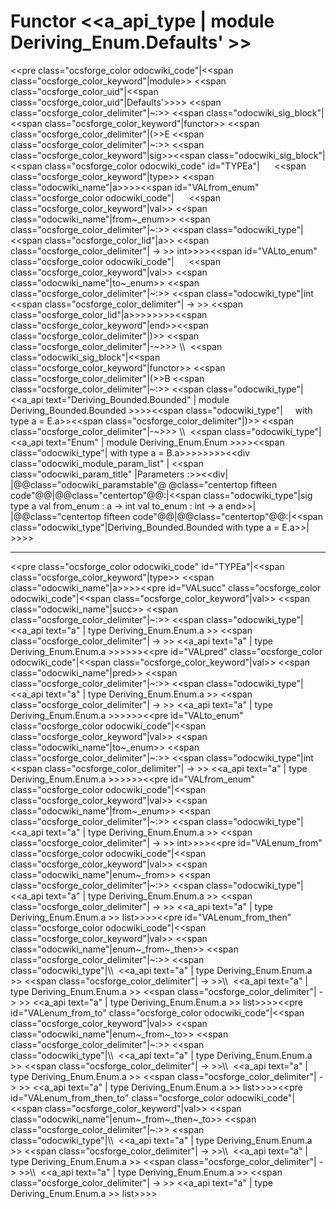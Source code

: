 =Functor <<a_api_type | module Deriving_Enum.Defaults' >> =
<<pre class="ocsforge_color odocwiki_code"|<<span class="ocsforge_color_keyword"|module>> <<span class="ocsforge_color_uid"|<<span class="ocsforge_color_uid"|Defaults'>>>> <<span class="ocsforge_color_delimiter"|~:>> <<span class="odocwiki_sig_block"|<<span class="ocsforge_color_keyword"|functor>> <<span class="ocsforge_color_delimiter"|(>>E <<span class="ocsforge_color_delimiter"|~:>> <<span class="ocsforge_color_keyword"|sig>><<span class="odocwiki_sig_block"|<<span class="ocsforge_color odocwiki_code" id="TYPEa"|      <<span class="ocsforge_color_keyword"|type>> <<span class="odocwiki_name"|a>>>><<span id="VALfrom_enum" class="ocsforge_color odocwiki_code"|      <<span class="ocsforge_color_keyword"|val>> <<span class="odocwiki_name"|from~_enum>> <<span class="ocsforge_color_delimiter"|~:>> <<span class="odocwiki_type"|<<span class="ocsforge_color_lid"|a>> <<span class="ocsforge_color_delimiter"| -> >> int>>>><<span id="VALto_enum" class="ocsforge_color odocwiki_code"|      <<span class="ocsforge_color_keyword"|val>> <<span class="odocwiki_name"|to~_enum>> <<span class="ocsforge_color_delimiter"|~:>> <<span class="odocwiki_type"|int <<span class="ocsforge_color_delimiter"| -> >> <<span class="ocsforge_color_lid"|a>>>>>>>><<span class="ocsforge_color_keyword"|end>><<span class="ocsforge_color_delimiter"|)>> <<span class="ocsforge_color_delimiter"|-~>>> \\  <<span class="odocwiki_sig_block"|<<span class="ocsforge_color_keyword"|functor>> <<span class="ocsforge_color_delimiter"|(>>B <<span class="ocsforge_color_delimiter"|~:>> <<span class="odocwiki_type"|<<a_api text="Deriving_Bounded.Bounded" | module Deriving_Bounded.Bounded >>>><<span class="odocwiki_type"|     with type a = E.a>><<span class="ocsforge_color_delimiter"|)>> <<span class="ocsforge_color_delimiter"|-~>>> \\  <<span class="odocwiki_type"|<<a_api text="Enum" | module Deriving_Enum.Enum >>>><<span class="odocwiki_type"| with type a = B.a>>>>>>>><<div class="odocwiki_module_param_list" | <<span class="odocwiki_param_title" |Parameters :>><<div|
|@@class="odocwiki_paramstable"@ @class="centertop fifteen code"@@{{{E}}}|@@class="centertop"@@:|<<span class="odocwiki_type"|sig type a val from_enum : a -> int val to_enum : int -> a end>>|
|@@class="centertop fifteen code"@@{{{B}}}|@@class="centertop"@@:|<<span class="odocwiki_type"|Deriving_Bounded.Bounded with type a = E.a>>|
>>>>

----
<<pre class="ocsforge_color odocwiki_code" id="TYPEa"|<<span class="ocsforge_color_keyword"|type>> <<span class="odocwiki_name"|a>>>><<pre id="VALsucc" class="ocsforge_color odocwiki_code"|<<span class="ocsforge_color_keyword"|val>> <<span class="odocwiki_name"|succ>> <<span class="ocsforge_color_delimiter"|~:>> <<span class="odocwiki_type"|<<a_api text="a" | type Deriving_Enum.Enum.a >> <<span class="ocsforge_color_delimiter"| -> >> <<a_api text="a" | type Deriving_Enum.Enum.a >>>>>><<pre id="VALpred" class="ocsforge_color odocwiki_code"|<<span class="ocsforge_color_keyword"|val>> <<span class="odocwiki_name"|pred>> <<span class="ocsforge_color_delimiter"|~:>> <<span class="odocwiki_type"|<<a_api text="a" | type Deriving_Enum.Enum.a >> <<span class="ocsforge_color_delimiter"| -> >> <<a_api text="a" | type Deriving_Enum.Enum.a >>>>>><<pre id="VALto_enum" class="ocsforge_color odocwiki_code"|<<span class="ocsforge_color_keyword"|val>> <<span class="odocwiki_name"|to~_enum>> <<span class="ocsforge_color_delimiter"|~:>> <<span class="odocwiki_type"|int <<span class="ocsforge_color_delimiter"| -> >> <<a_api text="a" | type Deriving_Enum.Enum.a >>>>>><<pre id="VALfrom_enum" class="ocsforge_color odocwiki_code"|<<span class="ocsforge_color_keyword"|val>> <<span class="odocwiki_name"|from~_enum>> <<span class="ocsforge_color_delimiter"|~:>> <<span class="odocwiki_type"|<<a_api text="a" | type Deriving_Enum.Enum.a >> <<span class="ocsforge_color_delimiter"| -> >> int>>>><<pre id="VALenum_from" class="ocsforge_color odocwiki_code"|<<span class="ocsforge_color_keyword"|val>> <<span class="odocwiki_name"|enum~_from>> <<span class="ocsforge_color_delimiter"|~:>> <<span class="odocwiki_type"|<<a_api text="a" | type Deriving_Enum.Enum.a >> <<span class="ocsforge_color_delimiter"| -> >> <<a_api text="a" | type Deriving_Enum.Enum.a >> list>>>><<pre id="VALenum_from_then" class="ocsforge_color odocwiki_code"|<<span class="ocsforge_color_keyword"|val>> <<span class="odocwiki_name"|enum~_from~_then>> <<span class="ocsforge_color_delimiter"|~:>> <<span class="odocwiki_type"|\\  <<a_api text="a" | type Deriving_Enum.Enum.a >> <<span class="ocsforge_color_delimiter"| -> >>\\  <<a_api text="a" | type Deriving_Enum.Enum.a >> <<span class="ocsforge_color_delimiter"| -> >> <<a_api text="a" | type Deriving_Enum.Enum.a >> list>>>><<pre id="VALenum_from_to" class="ocsforge_color odocwiki_code"|<<span class="ocsforge_color_keyword"|val>> <<span class="odocwiki_name"|enum~_from~_to>> <<span class="ocsforge_color_delimiter"|~:>> <<span class="odocwiki_type"|\\  <<a_api text="a" | type Deriving_Enum.Enum.a >> <<span class="ocsforge_color_delimiter"| -> >>\\  <<a_api text="a" | type Deriving_Enum.Enum.a >> <<span class="ocsforge_color_delimiter"| -> >> <<a_api text="a" | type Deriving_Enum.Enum.a >> list>>>><<pre id="VALenum_from_then_to" class="ocsforge_color odocwiki_code"|<<span class="ocsforge_color_keyword"|val>> <<span class="odocwiki_name"|enum~_from~_then~_to>> <<span class="ocsforge_color_delimiter"|~:>> <<span class="odocwiki_type"|\\  <<a_api text="a" | type Deriving_Enum.Enum.a >> <<span class="ocsforge_color_delimiter"| -> >>\\  <<a_api text="a" | type Deriving_Enum.Enum.a >> <<span class="ocsforge_color_delimiter"| -> >>\\  <<a_api text="a" | type Deriving_Enum.Enum.a >> <<span class="ocsforge_color_delimiter"| -> >> <<a_api text="a" | type Deriving_Enum.Enum.a >> list>>>>